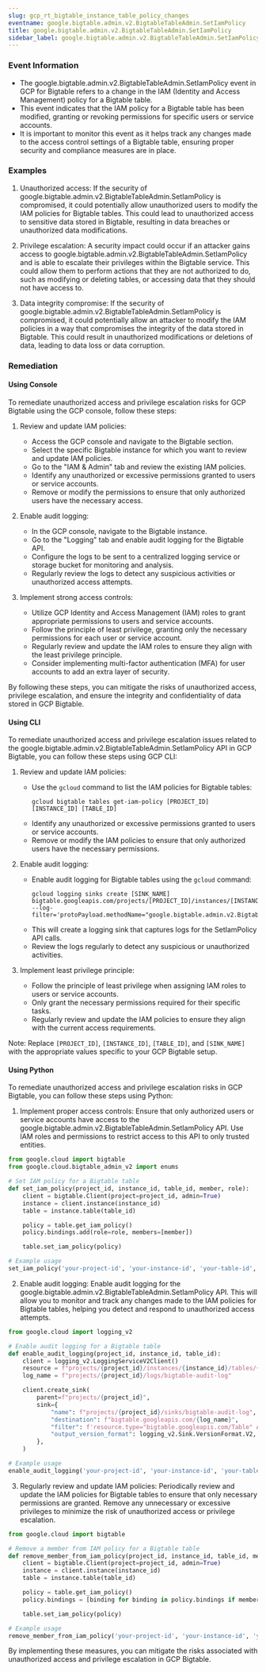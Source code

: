 ```yaml
--- 
slug: gcp_rt_bigtable_instance_table_policy_changes
eventname: google.bigtable.admin.v2.BigtableTableAdmin.SetIamPolicy
title: google.bigtable.admin.v2.BigtableTableAdmin.SetIamPolicy
sidebar_label: google.bigtable.admin.v2.BigtableTableAdmin.SetIamPolicy
---
```

                       
### Event Information

- The google.bigtable.admin.v2.BigtableTableAdmin.SetIamPolicy event in GCP for Bigtable refers to a change in the IAM (Identity and Access Management) policy for a Bigtable table.
- This event indicates that the IAM policy for a Bigtable table has been modified, granting or revoking permissions for specific users or service accounts.
- It is important to monitor this event as it helps track any changes made to the access control settings of a Bigtable table, ensuring proper security and compliance measures are in place.


### Examples

1. Unauthorized access: If the security of google.bigtable.admin.v2.BigtableTableAdmin.SetIamPolicy is compromised, it could potentially allow unauthorized users to modify the IAM policies for Bigtable tables. This could lead to unauthorized access to sensitive data stored in Bigtable, resulting in data breaches or unauthorized data modifications.

2. Privilege escalation: A security impact could occur if an attacker gains access to google.bigtable.admin.v2.BigtableTableAdmin.SetIamPolicy and is able to escalate their privileges within the Bigtable service. This could allow them to perform actions that they are not authorized to do, such as modifying or deleting tables, or accessing data that they should not have access to.

3. Data integrity compromise: If the security of google.bigtable.admin.v2.BigtableTableAdmin.SetIamPolicy is compromised, it could potentially allow an attacker to modify the IAM policies in a way that compromises the integrity of the data stored in Bigtable. This could result in unauthorized modifications or deletions of data, leading to data loss or data corruption.

### Remediation

#### Using Console

To remediate unauthorized access and privilege escalation risks for GCP Bigtable using the GCP console, follow these steps:

1. Review and update IAM policies:
   - Access the GCP console and navigate to the Bigtable section.
   - Select the specific Bigtable instance for which you want to review and update IAM policies.
   - Go to the "IAM & Admin" tab and review the existing IAM policies.
   - Identify any unauthorized or excessive permissions granted to users or service accounts.
   - Remove or modify the permissions to ensure that only authorized users have the necessary access.

2. Enable audit logging:
   - In the GCP console, navigate to the Bigtable instance.
   - Go to the "Logging" tab and enable audit logging for the Bigtable API.
   - Configure the logs to be sent to a centralized logging service or storage bucket for monitoring and analysis.
   - Regularly review the logs to detect any suspicious activities or unauthorized access attempts.

3. Implement strong access controls:
   - Utilize GCP Identity and Access Management (IAM) roles to grant appropriate permissions to users and service accounts.
   - Follow the principle of least privilege, granting only the necessary permissions for each user or service account.
   - Regularly review and update the IAM roles to ensure they align with the least privilege principle.
   - Consider implementing multi-factor authentication (MFA) for user accounts to add an extra layer of security.

By following these steps, you can mitigate the risks of unauthorized access, privilege escalation, and ensure the integrity and confidentiality of data stored in GCP Bigtable.

#### Using CLI

To remediate unauthorized access and privilege escalation issues related to the google.bigtable.admin.v2.BigtableTableAdmin.SetIamPolicy API in GCP Bigtable, you can follow these steps using GCP CLI:

1. Review and update IAM policies: 
   - Use the `gcloud` command to list the IAM policies for Bigtable tables:
     ```
     gcloud bigtable tables get-iam-policy [PROJECT_ID] [INSTANCE_ID] [TABLE_ID]
     ```
   - Identify any unauthorized or excessive permissions granted to users or service accounts.
   - Remove or modify the IAM policies to ensure that only authorized users have the necessary permissions.

2. Enable audit logging:
   - Enable audit logging for Bigtable tables using the `gcloud` command:
     ```
     gcloud logging sinks create [SINK_NAME] bigtable.googleapis.com/projects/[PROJECT_ID]/instances/[INSTANCE_ID]/tables/[TABLE_ID] --log-filter='protoPayload.methodName="google.bigtable.admin.v2.BigtableTableAdmin.SetIamPolicy"'
     ```
   - This will create a logging sink that captures logs for the SetIamPolicy API calls.
   - Review the logs regularly to detect any suspicious or unauthorized activities.

3. Implement least privilege principle:
   - Follow the principle of least privilege when assigning IAM roles to users or service accounts.
   - Only grant the necessary permissions required for their specific tasks.
   - Regularly review and update the IAM policies to ensure they align with the current access requirements.

Note: Replace `[PROJECT_ID]`, `[INSTANCE_ID]`, `[TABLE_ID]`, and `[SINK_NAME]` with the appropriate values specific to your GCP Bigtable setup.

#### Using Python

To remediate unauthorized access and privilege escalation risks in GCP Bigtable, you can follow these steps using Python:

1. Implement proper access controls: Ensure that only authorized users or service accounts have access to the google.bigtable.admin.v2.BigtableTableAdmin.SetIamPolicy API. Use IAM roles and permissions to restrict access to this API to only trusted entities.

```python
from google.cloud import bigtable
from google.cloud.bigtable_admin_v2 import enums

# Set IAM policy for a Bigtable table
def set_iam_policy(project_id, instance_id, table_id, member, role):
    client = bigtable.Client(project=project_id, admin=True)
    instance = client.instance(instance_id)
    table = instance.table(table_id)

    policy = table.get_iam_policy()
    policy.bindings.add(role=role, members=[member])

    table.set_iam_policy(policy)

# Example usage
set_iam_policy('your-project-id', 'your-instance-id', 'your-table-id', 'user:example@example.com', enums.IamPolicy.Role.OWNER)
```

2. Enable audit logging: Enable audit logging for the google.bigtable.admin.v2.BigtableTableAdmin.SetIamPolicy API. This will allow you to monitor and track any changes made to the IAM policies for Bigtable tables, helping you detect and respond to unauthorized access attempts.

```python
from google.cloud import logging_v2

# Enable audit logging for a Bigtable table
def enable_audit_logging(project_id, instance_id, table_id):
    client = logging_v2.LoggingServiceV2Client()
    resource = f"projects/{project_id}/instances/{instance_id}/tables/{table_id}"
    log_name = f"projects/{project_id}/logs/bigtable-audit-log"

    client.create_sink(
        parent=f"projects/{project_id}",
        sink={
            "name": f"projects/{project_id}/sinks/bigtable-audit-log",
            "destination": f"bigtable.googleapis.com/{log_name}",
            "filter": f'resource.type="bigtable.googleapis.com/Table" AND protoPayload.methodName="google.bigtable.admin.v2.BigtableTableAdmin.SetIamPolicy"',
            "output_version_format": logging_v2.Sink.VersionFormat.V2,
        },
    )

# Example usage
enable_audit_logging('your-project-id', 'your-instance-id', 'your-table-id')
```

3. Regularly review and update IAM policies: Periodically review and update the IAM policies for Bigtable tables to ensure that only necessary permissions are granted. Remove any unnecessary or excessive privileges to minimize the risk of unauthorized access or privilege escalation.

```python
from google.cloud import bigtable

# Remove a member from IAM policy for a Bigtable table
def remove_member_from_iam_policy(project_id, instance_id, table_id, member):
    client = bigtable.Client(project=project_id, admin=True)
    instance = client.instance(instance_id)
    table = instance.table(table_id)

    policy = table.get_iam_policy()
    policy.bindings = [binding for binding in policy.bindings if member not in binding.members]

    table.set_iam_policy(policy)

# Example usage
remove_member_from_iam_policy('your-project-id', 'your-instance-id', 'your-table-id', 'user:example@example.com')
```

By implementing these measures, you can mitigate the risks associated with unauthorized access and privilege escalation in GCP Bigtable.


 